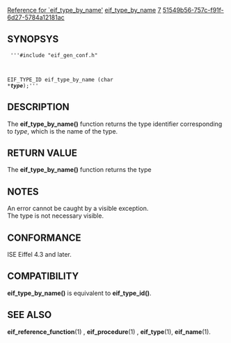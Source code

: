 [[Property:title|Reference for `eif_type_by_name']]
[[Property:link_title|eif_type_by_name]]
[[Property:weight|7]]
[[Property:uuid|51549b56-757c-f91f-6d27-5784a12181ac]]
==SYNOPSYS==
<code>
'''#include "eif_gen_conf.h"

EIF_TYPE_ID eif_type_by_name (char *''' ''type''''');'''</code>

==DESCRIPTION==
The '''eif_type_by_name()''' function returns the type identifier corresponding to ''type'', which is the name of the type. 
==RETURN VALUE==
The '''eif_type_by_name()''' function returns the type 
==NOTES==
An error cannot be caught by a visible exception. <br/>
The type is not necessary visible. 
==CONFORMANCE==
ISE Eiffel 4.3 and later. 
==COMPATIBILITY==
'''eif_type_by_name()''' is equivalent to '''eif_type_id()'''. 
==SEE ALSO==
'''eif_reference_function'''(1) , '''eif_procedure'''(1) , '''eif_type'''(1), '''eif_name'''(1). 



